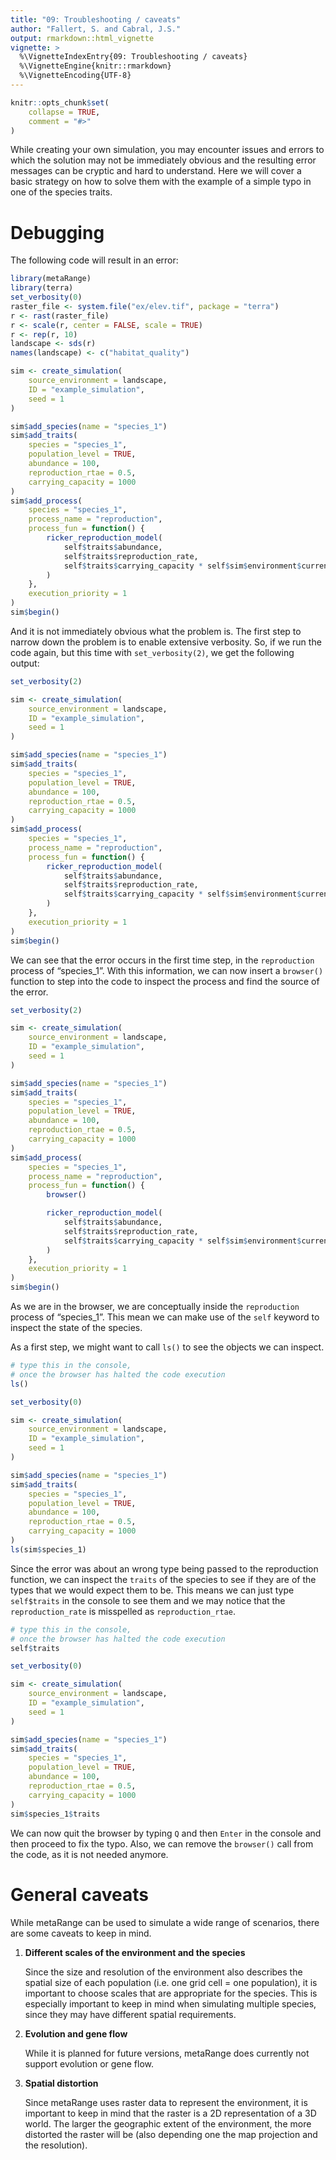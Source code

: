 ```yaml
---
title: "09: Troubleshooting / caveats"
author: "Fallert, S. and Cabral, J.S."
output: rmarkdown::html_vignette
vignette: >
  %\VignetteIndexEntry{09: Troubleshooting / caveats}
  %\VignetteEngine{knitr::rmarkdown}
  %\VignetteEncoding{UTF-8}
---
```


```r
knitr::opts_chunk$set(
    collapse = TRUE,
    comment = "#>"
)
```

While creating your own simulation, you may encounter issues and errors to which the solution may not be immediately obvious and the resulting error messages can be cryptic and hard to understand.
Here we will cover a basic strategy on how to solve them with the example of a simple typo in one of the species traits.

# Debugging
The following code will result in an error:
```r
library(metaRange)
library(terra)
set_verbosity(0)
raster_file <- system.file("ex/elev.tif", package = "terra")
r <- rast(raster_file)
r <- scale(r, center = FALSE, scale = TRUE)
r <- rep(r, 10)
landscape <- sds(r)
names(landscape) <- c("habitat_quality")

sim <- create_simulation(
    source_environment = landscape,
    ID = "example_simulation",
    seed = 1
)

sim$add_species(name = "species_1")
sim$add_traits(
    species = "species_1",
    population_level = TRUE,
    abundance = 100,
    reproduction_rtae = 0.5,
    carrying_capacity = 1000
)
sim$add_process(
    species = "species_1",
    process_name = "reproduction",
    process_fun = function() {
        ricker_reproduction_model(
            self$traits$abundance,
            self$traits$reproduction_rate,
            self$traits$carrying_capacity * self$sim$environment$current$habitat_quality
        )
    },
    execution_priority = 1
)
sim$begin()
```
 And it is not immediately obvious what the problem is.
 The first step to narrow down the problem is to enable extensive verbosity.
 So, if we run the code again, but this time with `set_verbosity(2)`, we get the following output:
```r
set_verbosity(2)

sim <- create_simulation(
    source_environment = landscape,
    ID = "example_simulation",
    seed = 1
)

sim$add_species(name = "species_1")
sim$add_traits(
    species = "species_1",
    population_level = TRUE,
    abundance = 100,
    reproduction_rtae = 0.5,
    carrying_capacity = 1000
)
sim$add_process(
    species = "species_1",
    process_name = "reproduction",
    process_fun = function() {
        ricker_reproduction_model(
            self$traits$abundance,
            self$traits$reproduction_rate,
            self$traits$carrying_capacity * self$sim$environment$current$habitat_quality
        )
    },
    execution_priority = 1
)
sim$begin()
```
We can see that the error occurs in the first time step, in the `reproduction` process of "species_1".
With this information, we can now insert a `browser()` function to step into the code to inspect the process and find the source of the error.
```r
set_verbosity(2)

sim <- create_simulation(
    source_environment = landscape,
    ID = "example_simulation",
    seed = 1
)

sim$add_species(name = "species_1")
sim$add_traits(
    species = "species_1",
    population_level = TRUE,
    abundance = 100,
    reproduction_rtae = 0.5,
    carrying_capacity = 1000
)
sim$add_process(
    species = "species_1",
    process_name = "reproduction",
    process_fun = function() {
        browser()

        ricker_reproduction_model(
            self$traits$abundance,
            self$traits$reproduction_rate,
            self$traits$carrying_capacity * self$sim$environment$current$habitat_quality
        )
    },
    execution_priority = 1
)
sim$begin()
```

As we are in the browser, we are conceptually inside the `reproduction` process of "species_1".
This mean we can make use of the `self` keyword to inspect the state of the species.

As a first step, we might want to call `ls()` to see the objects we can inspect.
```r
# type this in the console,
# once the browser has halted the code execution
ls()
```

```r
set_verbosity(0)

sim <- create_simulation(
    source_environment = landscape,
    ID = "example_simulation",
    seed = 1
)

sim$add_species(name = "species_1")
sim$add_traits(
    species = "species_1",
    population_level = TRUE,
    abundance = 100,
    reproduction_rtae = 0.5,
    carrying_capacity = 1000
)
ls(sim$species_1)
```

Since the error was about an wrong type being passed to the reproduction function, we can inspect the `traits` of the species to see if they are of the types that we would expect them to be.
This means we can just type `self$traits` in the console to see them and we may notice that the `reproduction_rate` is misspelled as `reproduction_rtae`.

```r
# type this in the console,
# once the browser has halted the code execution
self$traits
```

```r
set_verbosity(0)

sim <- create_simulation(
    source_environment = landscape,
    ID = "example_simulation",
    seed = 1
)

sim$add_species(name = "species_1")
sim$add_traits(
    species = "species_1",
    population_level = TRUE,
    abundance = 100,
    reproduction_rtae = 0.5,
    carrying_capacity = 1000
)
sim$species_1$traits
```

We can now quit the browser by typing `Q` and then `Enter` in the console and then proceed to fix the typo.
Also, we can remove the `browser()` call from the code, as it is not needed anymore.

# General caveats
While metaRange can be used to simulate a wide range of scenarios, there are some caveats to keep in mind.

1. **Different scales of the environment and the species**

    Since the size and resolution of the environment also describes the spatial size of each population (i.e. one grid cell = one population), it is important to choose scales that are appropriate for the species.
    This is especially important to keep in mind when simulating multiple species, since they may have different spatial requirements.
2. **Evolution and gene flow**

    While it is planned for future versions, metaRange does currently not support evolution or gene flow.
3. **Spatial distortion**

    Since metaRange uses raster data to represent the environment, it is important to keep in mind that the raster is a 2D representation of a 3D world.
    The larger the geographic extent of the environment, the more distorted the raster will be (also depending one the map projection and the resolution).
